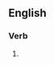 ==English==

===Verb===
{{head|en|present participle}}

# {{present participle of|enchain|lang=en|nocat=1}}